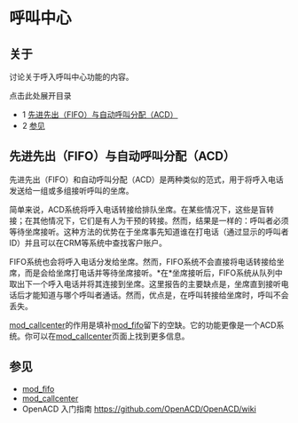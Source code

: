 # 呼叫中心

## 关于

讨论关于呼入呼叫中心功能的内容。

点击此处展开目录

* 1 [先进先出（FIFO）与自动呼叫分配（ACD）](#fifo-versus-acd-)
* 2 [参见](#see-also-)

## 先进先出（FIFO）与自动呼叫分配（ACD）

先进先出（FIFO）和自动呼叫分配（ACD）是两种类似的范式，用于将呼入电话发送给一组或多组接听呼叫的坐席。

简单来说，ACD系统将呼入电话转接给排队坐席。在某些情况下，这些是盲转接；在其他情况下，它们是有人为干预的转接。然而，结果是一样的：呼叫者必须等待坐席接听。这种方法的优势在于坐席事先知道谁在打电话（通过显示的呼叫者ID）并且可以在CRM等系统中查找客户账户。

FIFO系统也会将呼入电话分发给坐席。然而，FIFO系统不会直接将电话转接给坐席，而是会给坐席打电话并等待坐席接听。\*在\*坐席接听后，FIFO系统从队列中取出下一个呼入电话并将其连接到坐席。这里报告的主要缺点是，坐席直到接听电话后才能知道与哪个呼叫者通话。然而，优点是，在呼叫转接给坐席时，呼叫不会丢失。

[mod\_callcenter](../Modules/mod_callcenter_1049389.mdx#--)的作用是填补[mod\_fifo](../Modules/mod_fifo_3966031.mdx#-add)留下的空缺。它的功能更像是一个ACD系统。你可以在[mod\_callcenter](../Modules/mod_callcenter_1049389.mdx#--)页面上找到更多信息。

## 参见

* [mod\_fifo](../Modules/mod_fifo_3966031.mdx#-add)
* [mod\_callcenter](../Modules/mod_callcenter_1049389.mdx#--)
* OpenACD 入门指南 <https://github.com/OpenACD/OpenACD/wiki>